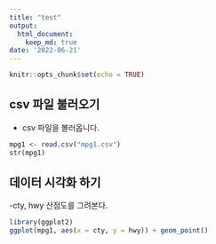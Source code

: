 ```yaml
---
title: "test"
output:
  html_document:
    keep_md: true
date: '2022-06-21'
---
```

```r
knitr::opts_chunk$set(echo = TRUE)
```
## csv 파일 불러오기
- csv 파일을 볼러옵니다.


```r
mpg1 <- read.csv("mpg1.csv")
str(mpg1)
```

## 데이터 시각화 하기
-cty, hwy 산점도를 그려본다.
```r
library(ggplot2)
ggplot(mpg1, aes(x = cty, y = hwy)) + geom_point()

```



